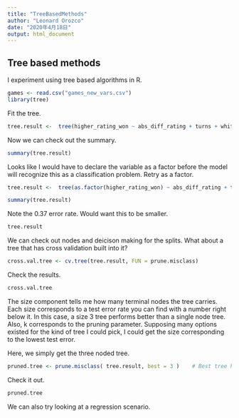 ```yaml
---
title: "TreeBasedMethods"
author: "Leonard Orozco"
date: "2020年4月18日"
output: html_document
---
```


## Tree based methods

I experiment using tree based algorithms in R. 

```r
games <- read.csv("games_new_vars.csv")
library(tree)
```

Fit the tree. 

```r
tree.result <-  tree(higher_rating_won ~ abs_diff_rating + turns + white_higher_rated, data = games )
```
Now we can check out the summary. 

```r
summary(tree.result)
```
Looks like I would have to declare the variable as a factor before the model will recognize this as a classification problem. Retry as a factor. 

```r
tree.result <-  tree(as.factor(higher_rating_won) ~ abs_diff_rating + turns + white_higher_rated, data = games )
```

```r
summary(tree.result)
```
Note the 0.37 error rate. Would want this to be smaller. 

```r
tree.result

```
We can check out nodes and deicison making for the splits. What about a tree that has cross validation built into it? 

```r
cross.val.tree <- cv.tree(tree.result, FUN = prune.misclass)
```

Check the results. 

```r
cross.val.tree
```

The size component tells me how many terminal nodes the tree carries. Each size corresponds to a test error rate you can find with a number right below it. In this case, a size 3 tree performs better than a single node tree. Also, k corresponds to the pruning parameter. Supposing many options existed for the kind of tree I could pick, I could get the size corresponding to the lowest test error. 

Here, we simply get the three noded tree. 

```r
pruned.tree <- prune.misclass( tree.result, best = 3 )    # Best tree had 3 nodes
```

Check it out. 

```r
pruned.tree
```

We can also try looking at a regression scenario. 